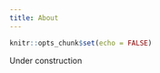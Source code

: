 ```yaml
---
title: About
---
```


```r
knitr::opts_chunk$set(echo = FALSE)
```

<div class="alert alert-warning">

Under construction

</div>